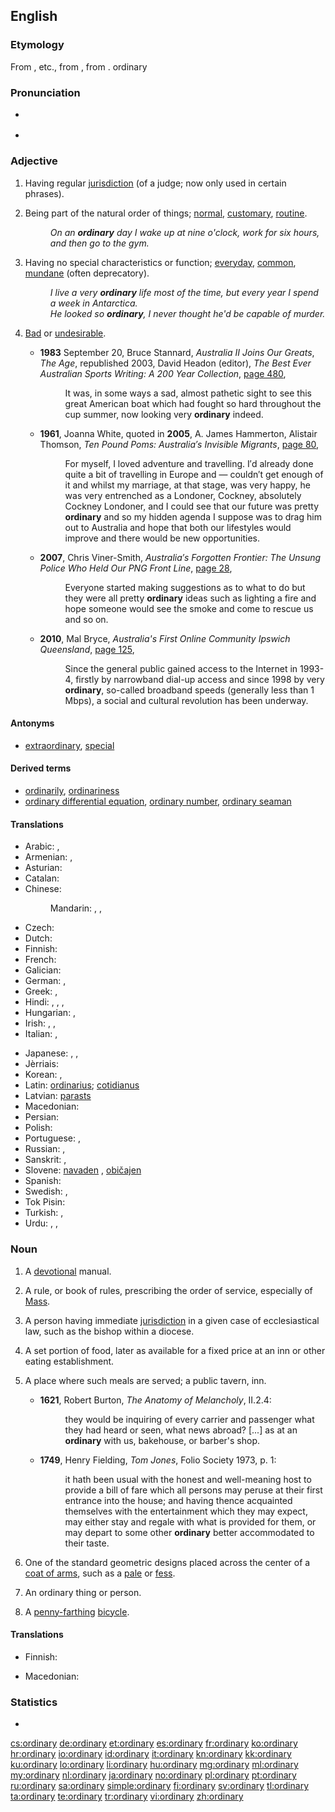 {{also|Ordinary}}
==English==

===Etymology===
From {{etyl|xno}} {{term|ordenaire}}, {{term|ordenarie}} etc., from {{etyl|la}} {{term|ordinarius|ōrdinārius|regular, orderly}}, from {{term|ordo|ōrdō|order}}.
ordinary
===Pronunciation===
* {{a|UK}} {{IPA|/ˈɔːdɪnəɹi/|/ˈɔːdənɹi/}}
* {{audio|en-us-ordinary.ogg|Audio (US)}}

===Adjective===
{{en-adj}}

# {{legal}} Having regular [[jurisdiction]] (of a judge; now only used in certain phrases).
# Being part of the natural order of things; [[normal]], [[customary]], [[routine]].
#: ''On an '''ordinary''' day I wake up at nine o'clock, work for six hours, and then go to the gym.''
# Having no special characteristics or function; [[everyday]], [[common]], [[mundane]] (often deprecatory).
#: ''I live a very '''ordinary''' life most of the time, but every year I spend a week in Antarctica.''
#: ''He looked so '''ordinary''', I never thought he'd be capable of murder.''
# {{Australia|New Zealand|colloquial|informal}} [[bad|Bad]] or [[undesirable]].
#* '''1983''' September 20, Bruce Stannard, ''Australia II Joins Our Greats'', ''The Age'', republished 2003, David Headon (editor), ''The Best Ever Australian Sports Writing: A 200 Year Collection'', [http://books.google.com.au/books?id=66OBschGE_YC&pg=PA480&dq=%22very|pretty+ordinary%22+australia+OR+zealand+-intitle:%22%22+-inauthor:%22%22&hl=en&sa=X&ei=X9jIT73oD6GtiAe0550x&redir_esc=y#v=onepage&q=%22very|pretty%20ordinary%22%20australia%20OR%20zealand%20-intitle%3A%22%22%20-inauthor%3A%22%22&f=false page 480],
#*: It was, in some ways a sad, almost pathetic sight to see this great American boat which had fought so hard throughout the cup summer, now looking very '''ordinary''' indeed.
#* '''1961''', Joanna White, quoted in '''2005''', A. James Hammerton, Alistair Thomson, ''Ten Pound Poms: Australia′s Invisible Migrants'', [http://books.google.com.au/books?id=hOG48C875pIC&pg=PA80&dq=%22very|pretty+ordinary%22+australia+OR+zealand+-intitle:%22%22+-inauthor:%22%22&hl=en&sa=X&ei=X9jIT73oD6GtiAe0550x&redir_esc=y#v=onepage&q=%22very|pretty%20ordinary%22%20australia%20OR%20zealand%20-intitle%3A%22%22%20-inauthor%3A%22%22&f=false page 80],
#*: For myself, I loved adventure and travelling. I′d already done quite a bit of travelling in Europe and — couldn′t get enough of it and whilst my marriage, at that stage, was very happy, he was very entrenched as a Londoner, Cockney, absolutely Cockney Londoner, and I could see that our future was pretty '''ordinary''' and so my hidden agenda I suppose was to drag him out to Australia and hope that both our lifestyles would improve and there would be new opportunities.
#* '''2007''', Chris Viner-Smith, ''Australia′s Forgotten Frontier: The Unsung Police Who Held Our PNG Front Line'', [http://books.google.com.au/books?id=qjTFbBnBzFEC&pg=PA28&dq=%22very|pretty+ordinary%22+australia+OR+zealand+-intitle:%22%22+-inauthor:%22%22&hl=en&sa=X&ei=X9jIT73oD6GtiAe0550x&redir_esc=y#v=onepage&q&f=false page 28],
#*: Everyone started making suggestions as to what to do but they were all pretty '''ordinary''' ideas such as lighting a fire and hope someone would see the smoke and come to rescue us and so on.
#* '''2010''', Mal Bryce, ''Australia's First Online Community Ipswich Queensland'', [http://books.google.com.au/books?id=8_kHrSzdRy4C&pg=PA125&dq=%22very|pretty+ordinary%22+australia+OR+zealand+-intitle:%22%22+-inauthor:%22%22&hl=en&sa=X&ei=X9jIT73oD6GtiAe0550x&redir_esc=y#v=onepage&q&f=false page 125],
#*: Since the general public gained access to the Internet in 1993-4, firstly by narrowband dial-up access and since 1998 by very '''ordinary''', so-called broadband speeds (generally less than 1 Mbps), a social and cultural revolution has been underway.

====Antonyms====
* {{sense|having no special characteristics}} [[extraordinary]], [[special]]

====Derived terms====
* [[ordinarily]], [[ordinariness]]
* [[ordinary differential equation]], [[ordinary number]], [[ordinary seaman]]

====Translations====
{{trans-top|normal, routine}}
* Arabic: {{t-|ar|عادي|tr=3aadiy|sc=Arab}},  {{t-|ar|مؤلوف|tr=maw'lúf}}
* Armenian: {{t-|hy|սովորական|tr=sovorakan}},  {{t-|hy|հասարակ|tr=hasarak}}
* Asturian: {{t-|ast|ordinariu}}
* Catalan: {{t-|ca|ordinari}}
* Chinese:
*: Mandarin: {{t|cmn|普通|tr=pǔtōng|sc=Hani}}, {{t|cmn|平常|tr=píngcháng|sc=Hani}}, {{t|cmn|平凡|tr=píngfán|sc=Hani}}
* Czech: {{t+|cs|obyčejný|m}}
* Dutch: {{t+|nl|gewoon}}
* Finnish: {{t+|fi|tavallinen}}
* French: {{t+|fr|ordinaire}}
* Galician: {{t-|gl|ordinario}}
* German: {{t+|de|gewöhnlich}}, {{t+|de|ordinär}}
* Greek: {{t+|el|κοινός}}, {{t+|el|συνηθισμένος}}
* Hindi: {{t-|hi|आम्म|tr=āmm|sc=Deva}}, {{t-|hi|साधारण|tr=sādhāraṇ|sc=Deva}}, {{t-|hi|मामूली|tr=māmūlī|sc=Deva}}, {{t-|hi|सामान्य|tr=sāmānya|sc=Deva}}
* Hungarian: {{t+|hu|rendes}}, {{t+|hu|szokásos}}
* Irish: {{t-|ga|gnáth-}}, {{t-|ga|normálta}}, {{t-|ga|gnách}}
* Italian: {{t+|it|ordinario|m}}, {{t+|it|ordinaria|f}}
{{trans-mid}}
* Japanese: {{t+|ja|通常|tr=つうじょう tsūjō|sc=Jpan}}, {{t+|ja|普通|tr=ふつう, futsū|sc=Jpan}}, {{t+|ja|平凡|tr=へいぼん, heibon|sc=Jpan}}
* Jèrriais: {{tø|roa-jer|ordinnaithe}}
* Korean: {{t-|ko|정규|tr=jeonggyu|sc=Hang}}, {{t-|ko|보통의|tr=botongui|sc=Hang}}
* Latin: [[ordinarius]]; [[cotidianus]]
* Latvian: [[parasts]]
* Macedonian: {{t-|mk|обичен|m|tr=óbičen}}
* Persian: {{t+|fa|عادی|tr='âdi|sc=fa-Arab}}
* Polish: {{t+|pl|zwykły}}
* Portuguese: {{t+|pt|ordinário|m}}, {{t|pt|normal}}
* Russian: {{t+|ru|обыкновенный|tr=obyknovénnyj}}, {{t+|ru|обычный|tr=obýčnyj|sc=Cyrl}}
* Sanskrit: {{t-|sa|साधारण|tr=sādhāraṇa|sc=Deva}}, {{t-|sa|सामान्य|tr=sāmānya|sc=Deva}}
* Slovene: [[navaden]] {{m}}, [[običajen]] {{m}}
* Spanish: {{t+|es|ordinario|m}}
* Swedish: {{t+|sv|vanlig}}, {{t+|sv|ordinär}}
* Tok Pisin: {{t-|tpi|nating}}
* Turkish: {{t+|tr|sıradan}},  {{t+|tr|olağan}}
* Urdu: {{t-|ur|عام|tr='āmm|sc=ur-Arab}}, {{t-|ur|معمولی|tr=ma'moulī|sc=ur-Arab}}, {{t-|ur|سادھارن|tr=sādhāran|sc=ur-Arab}}
{{trans-bottom}}

===Noun===
{{en-noun|ordinaries}}

# {{obsolete}} A [[devotional]] manual.
# {{Christianity}} A rule, or book of rules, prescribing the order of service, especially of [[Mass]].
# A person having immediate [[jurisdiction]] in a given case of ecclesiastical law, such as the bishop within a diocese.
# {{obsolete}} A set portion of food, later as available for a fixed price at an inn or other eating establishment.
# {{archaic|_|or|_|historical}} A place where such meals are served; a public tavern, inn.
#* '''1621''', Robert Burton, ''The Anatomy of Melancholy'', II.2.4:
#*: they would be inquiring of every carrier and passenger what they had heard or seen, what news abroad? [...] as at an '''ordinary''' with us, bakehouse, or barber's shop.
#* '''1749''', Henry Fielding, ''Tom Jones'', Folio Society 1973, p. 1:
#*: it hath been usual with the honest and well-meaning host to provide a bill of fare which all persons may peruse at their first entrance into the house; and having thence acquainted themselves with the entertainment which they may expect, may either stay and regale with what is provided for them, or may depart to some other '''ordinary''' better accommodated to their taste.
# {{heraldry}} One of the standard geometric designs placed across the center of a [[coat of arms]], such as a [[pale]] or [[fess]].
# An ordinary thing or person.
# {{historical}} A [[penny-farthing]] [[bicycle]].

====Translations====
{{trans-top|standard geometric design in heraldics}}
* Finnish: {{t-|fi|airutkuvio}}
{{trans-mid}}
* Macedonian: {{t-|mk|ординарија|f|tr=ordinárija}}
{{trans-bottom}}

===Statistics===
* {{rank|shook|fit|distribute|946|ordinary|forms|complete|access}}

[[cs:ordinary]]
[[de:ordinary]]
[[et:ordinary]]
[[es:ordinary]]
[[fr:ordinary]]
[[ko:ordinary]]
[[hr:ordinary]]
[[io:ordinary]]
[[id:ordinary]]
[[it:ordinary]]
[[kn:ordinary]]
[[kk:ordinary]]
[[ku:ordinary]]
[[lo:ordinary]]
[[li:ordinary]]
[[hu:ordinary]]
[[mg:ordinary]]
[[ml:ordinary]]
[[my:ordinary]]
[[nl:ordinary]]
[[ja:ordinary]]
[[no:ordinary]]
[[pl:ordinary]]
[[pt:ordinary]]
[[ru:ordinary]]
[[sa:ordinary]]
[[simple:ordinary]]
[[fi:ordinary]]
[[sv:ordinary]]
[[tl:ordinary]]
[[ta:ordinary]]
[[te:ordinary]]
[[tr:ordinary]]
[[vi:ordinary]]
[[zh:ordinary]]